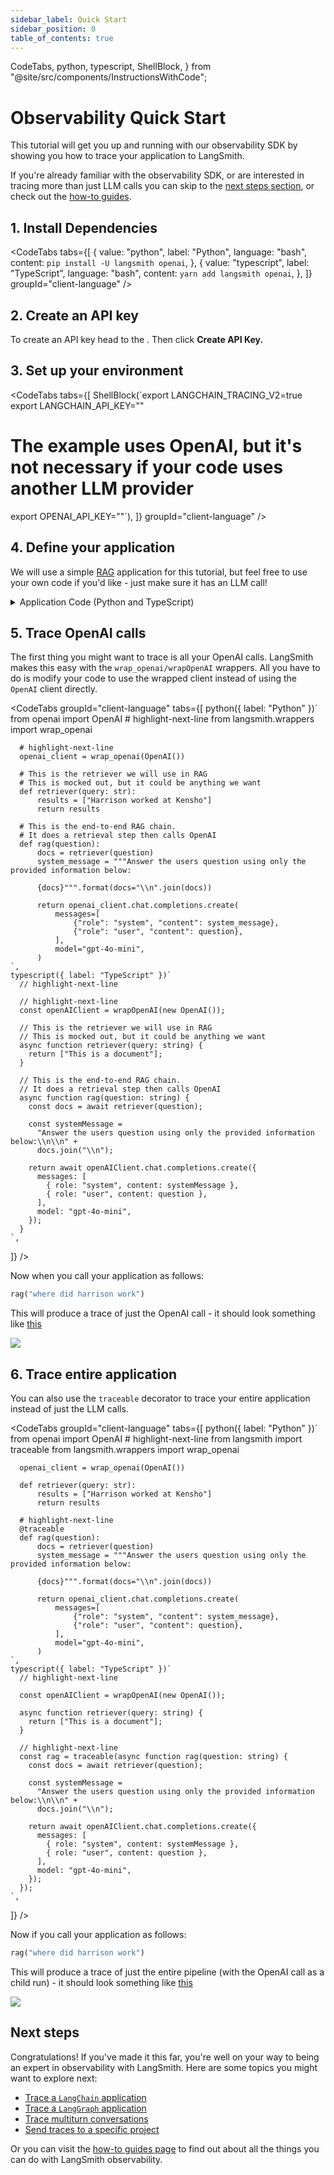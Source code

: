 ```yaml
---
sidebar_label: Quick Start
sidebar_position: 0
table_of_contents: true
---
```


  CodeTabs,
  python,
  typescript,
  ShellBlock,
} from "@site/src/components/InstructionsWithCode";

# Observability Quick Start

This tutorial will get you up and running with our observability SDK by showing you how to
trace your application to LangSmith.

If you're already familiar with the observability SDK, or are interested in tracing more than just
LLM calls you can skip to the [next steps section](#next-steps),
or check out the [how-to guides](../observability/how_to_guides).

## 1. Install Dependencies

<CodeTabs
  tabs={[
    {
      value: "python",
      label: "Python",
      language: "bash",
      content: `pip install -U langsmith openai`,
    },
    {
      value: "typescript",
      label: "TypeScript",
      language: "bash",
      content: `yarn add langsmith openai`,
    },
  ]}
  groupId="client-language"
/>

## 2. Create an API key

To create an API key head to the <RegionalUrl text='Settings page' suffix='/settings' />. Then click **Create API Key.**

## 3. Set up your environment

<CodeTabs
  tabs={[
    ShellBlock(`export LANGCHAIN_TRACING_V2=true
export LANGCHAIN_API_KEY="<your-langchain-api-key>"
# The example uses OpenAI, but it's not necessary if your code uses another LLM provider
export OPENAI_API_KEY="<your-openai-api-key>"`),
  ]}
  groupId="client-language"
/>

## 4. Define your application

We will use a simple [RAG](https://www.mckinsey.com/featured-insights/mckinsey-explainers/what-is-retrieval-augmented-generation-rag)
application for this tutorial, but feel free to use your own code if you'd like - just make sure
it has an LLM call!

<details>
  <summary>Application Code (Python and TypeScript)</summary>
  <CodeTabs
    groupId="client-language"
    tabs={[
      python({ label: "Python" })`
      from openai import OpenAI
      
      openai_client = OpenAI()
      
      # This is the retriever we will use in RAG
      # This is mocked out, but it could be anything we want
      def retriever(query: str):
          results = ["Harrison worked at Kensho"]
          return results
      
      # This is the end-to-end RAG chain.
      # It does a retrieval step then calls OpenAI
      def rag(question):
          docs = retriever(question)
          system_message = """Answer the users question using only the provided information below:
          
          {docs}""".format(docs="\\n".join(docs))
          
          return openai_client.chat.completions.create(
              messages=[
                  {"role": "system", "content": system_message},
                  {"role": "user", "content": question},
              ],
              model="gpt-4o-mini",
          )
    `,
      typescript({ label: "TypeScript" })`
      
      const openAIClient = new OpenAI();
      
      // This is the retriever we will use in RAG
      // This is mocked out, but it could be anything we want
      async function retriever(query: string) {
        return ["This is a document"];
      }
      
      // This is the end-to-end RAG chain.
      // It does a retrieval step then calls OpenAI
      async function rag(question: string) {
        const docs = await retriever(question);
        
        const systemMessage =
          "Answer the users question using only the provided information below:\\n\\n" +
          docs.join("\\n");
          
        return await openAIClient.chat.completions.create({
          messages: [
            { role: "system", content: systemMessage },
            { role: "user", content: question },
          ],
          model: "gpt-4o-mini",
        });
      }
    `,
    ]}
  />
</details>

## 5. Trace OpenAI calls

The first thing you might want to trace is all your OpenAI calls. LangSmith makes this easy with the `wrap_openai/wrapOpenAI` wrappers.
All you have to do is modify your code to use the wrapped client instead of using the `OpenAI` client directly.

<CodeTabs
  groupId="client-language"
  tabs={[
    python({ label: "Python" })`
      from openai import OpenAI
      # highlight-next-line
      from langsmith.wrappers import wrap_openai
      
      # highlight-next-line
      openai_client = wrap_openai(OpenAI())
      
      # This is the retriever we will use in RAG
      # This is mocked out, but it could be anything we want
      def retriever(query: str):
          results = ["Harrison worked at Kensho"]
          return results
      
      # This is the end-to-end RAG chain.
      # It does a retrieval step then calls OpenAI
      def rag(question):
          docs = retriever(question)
          system_message = """Answer the users question using only the provided information below:
          
          {docs}""".format(docs="\\n".join(docs))
          
          return openai_client.chat.completions.create(
              messages=[
                  {"role": "system", "content": system_message},
                  {"role": "user", "content": question},
              ],
              model="gpt-4o-mini",
          )
    `,
    typescript({ label: "TypeScript" })`
      // highlight-next-line
      
      // highlight-next-line
      const openAIClient = wrapOpenAI(new OpenAI());
      
      // This is the retriever we will use in RAG
      // This is mocked out, but it could be anything we want
      async function retriever(query: string) {
        return ["This is a document"];
      }
      
      // This is the end-to-end RAG chain.
      // It does a retrieval step then calls OpenAI
      async function rag(question: string) {
        const docs = await retriever(question);
        
        const systemMessage =
          "Answer the users question using only the provided information below:\\n\\n" +
          docs.join("\\n");
          
        return await openAIClient.chat.completions.create({
          messages: [
            { role: "system", content: systemMessage },
            { role: "user", content: question },
          ],
          model: "gpt-4o-mini",
        });
      }
    `,
  ]}
/>

Now when you call your application as follows:

```python
rag("where did harrison work")
```

This will produce a trace of just the OpenAI call - it should look something like [this](https://smith.langchain.com/public/e7b7d256-10fe-4d49-a8d5-36ca8e5af0d2/r)

![](./tutorials/static/tracing_tutorial_openai.png)

## 6. Trace entire application

You can also use the `traceable` decorator to trace your entire application instead of just the LLM calls.

<CodeTabs
  groupId="client-language"
  tabs={[
    python({ label: "Python" })`
      from openai import OpenAI
      # highlight-next-line
      from langsmith import traceable
      from langsmith.wrappers import wrap_openai
      
      openai_client = wrap_openai(OpenAI())
      
      def retriever(query: str):
          results = ["Harrison worked at Kensho"]
          return results
      
      # highlight-next-line
      @traceable
      def rag(question):
          docs = retriever(question)
          system_message = """Answer the users question using only the provided information below:
          
          {docs}""".format(docs="\\n".join(docs))
          
          return openai_client.chat.completions.create(
              messages=[
                  {"role": "system", "content": system_message},
                  {"role": "user", "content": question},
              ],
              model="gpt-4o-mini",
          )
    `,
    typescript({ label: "TypeScript" })`
      // highlight-next-line
      
      const openAIClient = wrapOpenAI(new OpenAI());
      
      async function retriever(query: string) {
        return ["This is a document"];
      }
      
      // highlight-next-line
      const rag = traceable(async function rag(question: string) {
        const docs = await retriever(question);
        
        const systemMessage =
          "Answer the users question using only the provided information below:\\n\\n" +
          docs.join("\\n");
          
        return await openAIClient.chat.completions.create({
          messages: [
            { role: "system", content: systemMessage },
            { role: "user", content: question },
          ],
          model: "gpt-4o-mini",
        });
      });
    `,
  ]}
/>

Now if you call your application as follows:

```python
rag("where did harrison work")
```

This will produce a trace of just the entire pipeline (with the OpenAI call as a child run) - it should look something like [this](https://smith.langchain.com/public/2174f4e9-48ab-4f9e-a8c4-470372d976f1/r)

![](./tutorials/static/tracing_tutorial_chain.png)

## Next steps

Congratulations! If you've made it this far, you're well on your way to being an expert in observability with LangSmith.
Here are some topics you might want to explore next:

- [Trace a `LangChain` application](./observability/how_to_guides/tracing/trace_with_langchain)
- [Trace a `LangGraph` application](./observability/how_to_guides/tracing/trace_with_langgraph)
- [Trace multiturn conversations](./observability/how_to_guides/monitoring/threads)
- [Send traces to a specific project](./observability/how_to_guides/tracing/log_traces_to_project)

Or you can visit the [how-to guides page](./observability/how_to_guides) to find out about all the things you can do with LangSmith observability.
